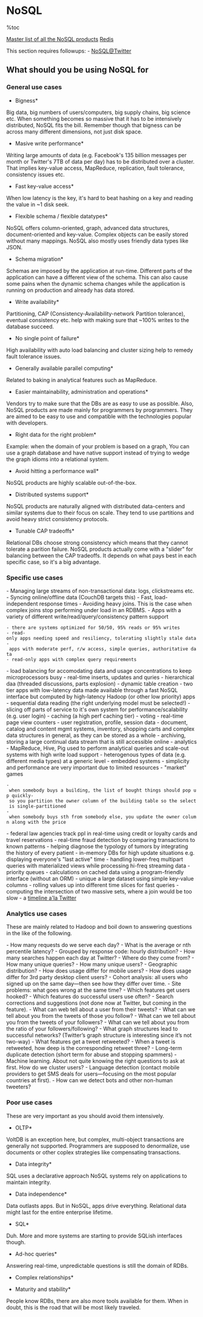 = NoSQL =
%toc

[[http://nosql-database.org/|Master list of all the NoSQL products]]
[[Redis]]

This section requires followups:
- [[http://www.slideshare.net/kevinweil/nosql-at-twitter-nosql-eu-2010|NoSQL@Twitter]]

== What should you be using NoSQL for ==
=== General use cases ===
*Bigness*

Big data, big numbers of users/computers, big supply chains, big science etc.
When something becomes so massive that it has to be intensively distributed,
NoSQL fits the bill.
Remember though that bigness can be across many different dimensions, not just
disk space.

*Masive write performance*

Writing large amounts of data (e.g. Facebook's 135 billion messages per month or
Twitter's 7TB of data per day) has to be distributed over a cluster. That
implies key-value access, MapReduce, replication, fault tolerance, consistency
issues etc.

*Fast key-value access*

When low latency is the key, it's hard to beat hashing on a key and reading the
value in ~1 disk seek.

*Flexible schema / flexible datatypes*

NoSQL offers column-oriented, graph, advanced data structures, document-oriented
and key-value.
Complex objects can be easily stored without many mappings.
NoSQL also mostly uses friendly data types like JSON.

*Schema migration*

Schemas are imposed by the application at run-time.
Different parts of the application can have a different view of the schema.
This can also cause some pains when the dynamic schema changes while the
application is running on production and already has data stored.

*Write availability*

Partitioning, CAP (Consistency-Availability-network Partition tolerance), eventual consistency etc. help with making sure that ~100%
writes to the database succeed.

*No single point of failure*

High availability with auto load balancing and cluster sizing help to remedy
fault tolerance issues.

*Generally available parallel computing*

Related to baking in analytical features such as MapReduce.

*Easier maintainability, administration and operations*

Vendors try to make sure that the DBs are as easy to use as possible.
Also, NoSQL products are made mainly for programmers by programmers.
They are aimed to be easy to use and compatible with the technologies popular
with developers.

*Right data for the right problem*

Example: when the domain of your problem is based on a graph, You can use a
graph database and have native support instead of trying to wedge the graph
idioms into a relational system.

*Avoid hitting a performance wall*

NoSQL products are highly scalable out-of-the-box.

*Distributed systems support*

NoSQL products are naturally aligned with distributed data-centers and similar
systems due to their focus on scale.
They tend to use partitions and avoid heavy strict consistency protocols.

*Tunable CAP tradeoffs*

Relational DBs choose strong consistency which means that they cannot tolerate a
parition failure.
NoSQL products actually come with a "slider" for balancing between the CAP
tradeoffs.
It depends on what pays best in each specific case, so it's a big advantage.

=== Specific use cases ===
- Managing large streams of non-transactional data: logs, clickstreams etc.
- Syncing online/offline data (CouchDB targets this)
- Fast, load-independent response times
- Avoiding heavy joins. This is the case when complex joins stop performing under load in an RDBMS.
- Apps with a variety of different write/read/query/consistency pattern support
 - there are systems optimized for 50/50, 95% reads or 95% writes
 - read-only apps needing speed and resiliency, tolerating slightly stale data
 - apps with moderate perf, r/w access, simple queries, authoritative data
 - read-only apps with complex query requirements
- load balancing for accomodating data and usage concentrations to keep microprocessors busy
- real-time inserts, updates and quries
- hierarchical daa (threaded discussions, parts explosion)
- dynamic table creation
- two tier apps with low-latency data made available through a fast NoSQL interface but computed by high-latency Hadoop (or other low priority) apps
- sequential data reading (the right underlying model must be selected!)
- slicing off parts of service to it's own system for performance/scalability (e.g. user login)
- caching (a high perf caching tier)
- voting
- real-time page view counters
- user registration, profile, session data
- document, catalog and content mgmt systems, inventory, shopping carts and complex data structures in general, as they can be stored as a whole
- archiving, storing a large continual data stream that is still accessible online
- analytics - MapReduce, Hive, Pig used to perform analytical queries and scale-out systems with high write load support
- heterogenous types of data (e.g. different media types) at a generic level
- embedded systems - simplicity and performance are very important due to limited resources
- "market" games
 - when somebody buys a building, the list of bought things should pop up quickly- so you partition the owner column of the building table so the select is single-partitioned
 - when somebody buys sth from somebody else, you update the owner column along with the price
- federal law agencies track ppl in real-time using credit or loyalty cards and travel reservations
- real-time fraud detection by comparing transactions to known patterns
- helping diagnose the typology of tumors by integrating the history of every patient
- in-memory DBs for high update situations e.g. displaying everyone's "last active" time
- handling lower-freq multipart queries with materialized views while processing hi-freq streaming data
- priority queues
- calculations on cached data using a program-friendly interface (without an ORM)
- unique a large dataset using simple key-value columns
- rolling values up into different time slices for fast queries
- computing the intersection of two massive sets, where a join would be too slow
- a [[http://highscalability.com/scaling-twitter-making-twitter-10000-percent-faster|timeline a'la Twitter]]

=== Analytics use cases ===
These are mainly related to Hadoop and boil down to answering questions in the
like of the following.

- How many requests do we serve each day?
- What is the average or nth percentile latency?
- Grouped by response code: hourly distribution?
- How many searches happen each day at Twitter?
- Where do they come from?
- How many unique queries?
- How many unique users?
- Geographic distribution?
- How does usage differ for mobile users?
- How does usage differ for 3rd party desktop client users?
- Cohort analysis: all users who signed up on the same day—then see how they differ over time.
- Site problems: what goes wrong at the same time?
- Which features get users hooked?
- Which features do successful users use often?
- Search corrections and suggestions (not done now at Twitter, but coming in the feature).
- What can web tell about a user from their tweets?
- What can we tell about you from the tweets of those you follow?
- What can we tell about you from the tweets of your followers?
- What can we tell about you from the ratio of your followers/following?
- What graph structures lead to successful networks? (Twitter’s graph structure is interesting since it’s not two-way) 
- What features get a tweet retweeted?
- When a tweet is retweeted, how deep is the corresponding retweet three?
- Long-term duplicate detection (short term for abuse and stopping spammers)
- Machine learning. About not quite knowing the right questions to ask at first. How do we cluster users?
- Language detection (contact mobile providers to get SMS deals for users—focusing on the most popular countries at first).
- How can we detect bots and other non-human tweeters?

=== Poor use cases ===
These are very important as you should avoid them intensively.

*OLTP*

VoltDB is an exception here, but complex, multi-object transactions are
generally not supported. Programmers are supposed to denormalize, use documents
or other coplex strategies like compensating transactions.

*Data integrity*

SQL uses a declarative approach NoSQL systems rely on applications to maintain
integrity.

*Data independence*

Data outlasts apps.
But in NoSQL, apps drive everything.
Relational data might last for the entire enterprise lifetime.

*SQL*

Duh.
More and more systems are starting to provide SQLish interfaces though.

*Ad-hoc queries*
Answering real-time, unpredictable questions is still the domain of RDBs.

*Complex relationships*

*Maturity and stability*

People know RDBs, there are also more tools available for them.
When in doubt, this is the road that will be most likely traveled.


